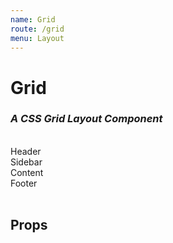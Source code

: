 ```yaml
---
name: Grid
route: /grid
menu: Layout
---
```



<h1 style={{ margin: '0px' }}>Grid</h1>
<h3 style={{ margin: '0px' }}><em>A CSS Grid Layout Component</em></h3>

<br />


<Playground>
    <Grid
    rows={["minmax(100px, auto)"]}
  cols={["repeat(9, 1fr)"]}
  areas={[["hd hd hd hd   hd   hd   hd   hd   hd"], ["sd sd sd main main main main main main"], ["ft ft ft ft   ft   ft   ft   ft   ft"]]}
  backgroundColor="altGray1"
>
   <div style={{ gridArea: 'hd' }} class="header">Header</div>
    <div style={{ gridArea: 'sd' }}  class="sidebar">Sidebar</div>
    <div style={{ gridArea: 'main' }} class="content">Content</div>
    <div style={{ gridArea: 'ft' }} class="footer">Footer</div>

</Grid>
</Playground>

<br />


## Props

<Props of={Grid} />

<br />
